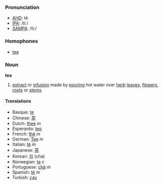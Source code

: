 ===Pronunciation===
*[[w:AHD|AHD]]: tē
*[[w:IPA|IPA]]: /tiː/
*[[w:SAMPA|SAMPA]]: /ti:/

===Homophones===
*[[tee]]

===Noun===
'''tea'''

#[[extract]] or [[infusion]] made by [[pour]]ing hot water over [[herb]] [[leaf|leaves]], [[flower]]s, [[root]]s or [[stem]]s

====Translations====
*Basque: [[te]]
*Chinese: [[茶]]
*Dutch: [[thee]] ''m''
*Esperanto: [[teo]]
*French: [[thé]] ''m''
*German: [[Tee]] ''m''
*Italian: [[tè]] ''m''
*Japanese: [[茶]]
*Korean: [[차]] (cha)
*Norwegian: [[te]] ''c''
*Portuguese: [[chá]] ''m''
*Spanish: [[té]] ''m''
*Turkish: [[çay]]